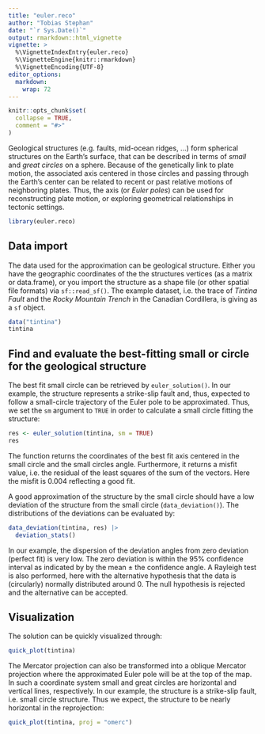 ```yaml
---
title: "euler.reco"
author: "Tobias Stephan"
date: "`r Sys.Date()`"
output: rmarkdown::html_vignette
vignette: >
  %\VignetteIndexEntry{euler.reco}
  %\VignetteEngine{knitr::rmarkdown}
  %\VignetteEncoding{UTF-8}
editor_options: 
  markdown: 
    wrap: 72
---
```


```r
knitr::opts_chunk$set(
  collapse = TRUE,
  comment = "#>"
)
```

Geological structures (e.g. faults, mid-ocean ridges, ...)  form spherical structures on the Earth's surface, that can be described in terms of *small* and *great circles* on a sphere. Because of the genetically link to plate motion, the associated axis centered in those circles and passing through the Earth's center can be related to recent or past relative motions of neighboring plates. Thus, the axis (or *Euler poles*) can be used for reconstructing plate motion, or exploring geometrical relationships in tectonic settings.

```r
library(euler.reco)
```

## Data import

The data used for the approximation can be geological structure. Either you have the geographic coordinates of the the structures vertices (as a matrix or data.frame), or you import the structure as a shape file (or other spatial file formats) via `sf::read_sf()`. The example dataset, i.e. the trace of *Tintina Fault* and the *Rocky Mountain Trench* in the Canadian Cordillera, is giving as a `sf` object.
```r
data("tintina")
tintina
```
## Find and evaluate the best-fitting small or circle for the geological structure

The best fit small circle can be retrieved by `euler_solution()`. In our example, the structure represents a strike-slip fault and, thus, expected to follow a small-circle trajectory of the Euler pole to be approximated. Thus, we set the `sm` argument to `TRUE` in order to calculate a small circle fitting the structure:
```r
res <- euler_solution(tintina, sm = TRUE)
res
```
The function returns the coordinates of the best fit axis centered in the small circle and the small circles angle. 
Furthermore, it returns a misfit value, i.e. the residual of the least squares of the sum of the vectors. Here the misfit is $0.004$ reflecting a good fit.

A good approximation of the structure by the small circle should have a low deviation of the structure from the small circle (`data_deviation()`). The distributions of the deviations can be evaluated by:

```r
data_deviation(tintina, res) |>
  deviation_stats()
```
In our example, the dispersion of the deviation angles from zero deviation (perfect fit) is very low. The zero deviation is within the 95% confidence interval as indicated by by the mean $\pm$ the confidence angle. A Rayleigh test is also performed, here with the alternative hypothesis that the data is (circularly) normally distributed around 0. The null hypothesis is rejected and the alternative can be accepted. 

## Visualization

The solution can be quickly visualized through:
```r
quick_plot(tintina)
```

The Mercator projection can also be transformed into a oblique Mercator projection where the approximated Euler pole will be at the top of the map. In such a coordinate system small and great circles are horizontal and vertical lines, respectively. In our example, the structure is a strike-slip fault, i.e. small circle structure. Thus we expect, the structure to be nearly horizontal in the reprojection:
```r
quick_plot(tintina, proj = "omerc")
```
